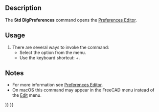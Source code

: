 <languages/>
<translate>

<!--T:12-->
{{Docnav
|[[Std_UserEditMode|UserEditMode]]
|
|[[Std_Edit_Menu|Std Edit Menu]]
|IconL=Std_UserEditMode.svg
|IconR=
|IconC=Freecad.svg
}}

<!--T:1-->
{{GuiCommand
|Name=Std DlgPreferences
|MenuLocation=Edit → Preferences...
|Workbenches=All
|Shortcut={{KEY|Ctrl}}+{{KEY|,}}
|SeeAlso=[[Preferences_Editor|Preferences Editor]]
}}

==Description== <!--T:2-->

<!--T:7-->
The '''Std DlgPreferences''' command opens the [[Preferences_Editor|Preferences Editor]].

==Usage== <!--T:3-->

<!--T:8-->
# There are several ways to invoke the command:
#* Select the {{MenuCommand|Edit → [[Image:Std_DlgPreferences.svg|16px]] Preferences...}} option from the menu.
#* Use the keyboard shortcut: {{KEY|Ctrl}}+{{KEY|,}}. {{Version|1.1}}

==Notes== <!--T:16-->

<!--T:17-->
* For more information see [[Preferences_Editor|Preferences Editor]].
* On macOS this command may appear in the FreeCAD menu instead of the [[Std_Edit_Menu|Edit]] menu.


<!--T:13-->
{{Docnav
|[[Std_UserEditMode|UserEditMode]]
|
|[[Std_Edit_Menu|Std Edit Menu]]
|IconL=Std_UserEditMode.svg
|IconR=
|IconC=Freecad.svg
}}

</translate>
{{Std_Base_navi{{#translation:}}}}
{{Userdocnavi{{#translation:}}}}